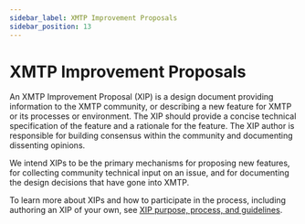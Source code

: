 ```yaml
---
sidebar_label: XMTP Improvement Proposals
sidebar_position: 13
---
```


# XMTP Improvement Proposals

An XMTP Improvement Proposal (XIP) is a design document providing information to the XMTP community, or describing a new feature for XMTP or its processes or environment. The XIP should provide a concise technical specification of the feature and a rationale for the feature. The XIP author is responsible for building consensus within the community and documenting dissenting opinions.

We intend XIPs to be the primary mechanisms for proposing new features, for collecting community technical input on an issue, and for documenting the design decisions that have gone into XMTP.

To learn more about XIPs and how to participate in the process, including authoring an XIP of your own, see [XIP purpose, process, and guidelines](https://github.com/xmtp/XIPs/blob/main/XIPs/xip-0-purpose-process.md).

<Feedback url="https://github.com/orgs/xmtp/discussions/categories/q-a"/>
